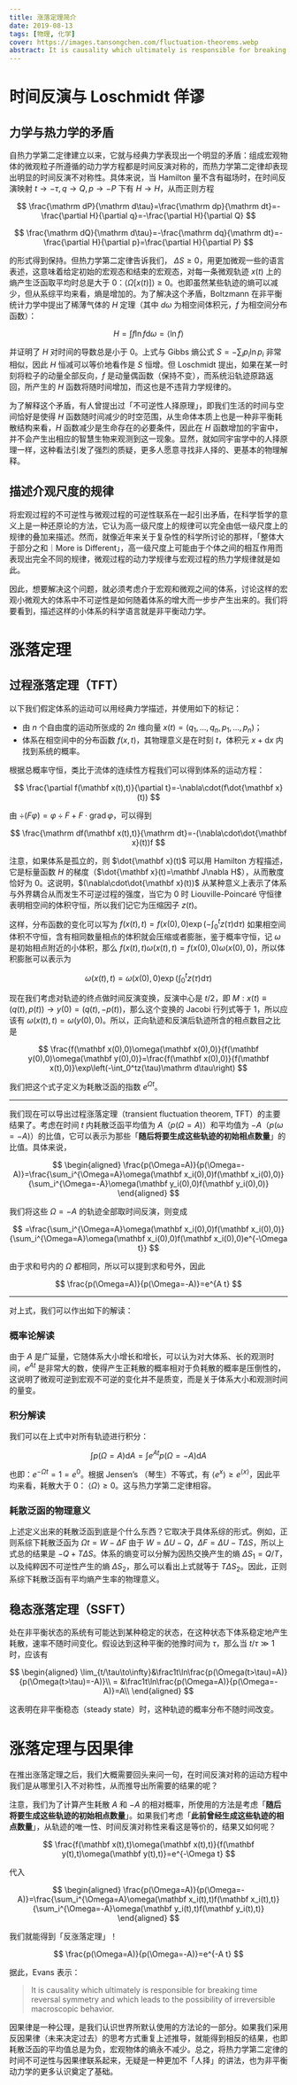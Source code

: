 ```yaml
---
title: 涨落定理简介
date: 2019-08-13
tags: [物理, 化学]
cover: https://images.tansongchen.com/fluctuation-theorems.webp
abstract: It is causality which ultimately is responsible for breaking time reversal symmetry and which leads to the possibility of irreversible macroscopic behavior.
---
```


# 时间反演与 Loschmidt 佯谬

## 力学与热力学的矛盾

自热力学第二定律建立以来，它就与经典力学表现出一个明显的矛盾：组成宏观物体的微观粒子所遵循的动力学方程都是时间反演对称的，而热力学第二定律却表现出明显的时间反演不对称性。具体来说，当 Hamilton 量不含有磁场时，在时间反演映射 $t\to -\tau,q\to Q,p\to -P$ 下有 $H\to H$，从而正则方程

$$
\frac{\mathrm dP}{\mathrm d\tau}=\frac{\mathrm dp}{\mathrm dt}=-\frac{\partial H}{\partial q}=-\frac{\partial H}{\partial Q}
$$

$$
\frac{\mathrm dQ}{\mathrm d\tau}=-\frac{\mathrm dq}{\mathrm dt}=-\frac{\partial H}{\partial p}=\frac{\partial H}{\partial P}
$$

的形式得到保持。但热力学第二定律告诉我们， $\Delta S\ge 0$，用更加微观一些的语言表述，这意味着给定初始的宏观态和结束的宏观态，对每一条微观轨迹 $x(t)$ 上的熵产生泛函取平均时总是大于 0：$\langle\Omega[x(t)]\rangle\ge0$。也即虽然某些轨迹的熵可以减少，但从系综平均来看，熵是增加的。为了解决这个矛盾，Boltzmann 在非平衡统计力学中提出了稀薄气体的 $H$ 定理（其中 $d\omega$ 为相空间体积元，$f$ 为相空间分布函数）：

$$
H=\int f\ln f\mathrm d\omega=\langle\ln f\rangle
$$

并证明了 $H$ 对时间的导数总是小于 0。上式与 Gibbs 熵公式 $S=-\sum_ip_i\ln p_i$ 非常相似，因此 $H$ 恒减可以等价地看作是 $S$ 恒增。但 Loschmidt 提出，如果在某一时刻将粒子的动量全部反向，$f$ 是动量偶函数（保持不变），而系统沿轨迹原路返回，所产生的 $H$ 函数将随时间增加，而这也是不违背力学规律的。

为了解释这个矛盾，有人曾提出过「不可逆性人择原理」，即我们生活的时间与空间恰好是使得 $H$ 函数随时间减少的时空范围，从生命体本质上也是一种非平衡耗散结构来看，$H$ 函数减少是生命存在的必要条件，因此在 $H$ 函数增加的宇宙中，并不会产生出相应的智慧生物来观测到这一现象。显然，就如同宇宙学中的人择原理一样，这种看法引发了强烈的质疑，更多人愿意寻找非人择的、更基本的物理解释。

## 描述介观尺度的规律

将宏观过程的不可逆性与微观过程的可逆性联系在一起引出矛盾，在科学哲学的意义上是一种还原论的方法，它认为高一级尺度上的规律可以完全由低一级尺度上的规律的叠加来描述。然而，就像近年来关于复杂性的科学所讨论的那样，「整体大于部分之和｜More is Different」，高一级尺度上可能由于个体之间的相互作用而表现出完全不同的规律，微观过程的动力学规律与宏观过程的热力学规律就是如此。

因此，想要解决这个问题，就必须考虑介于宏观和微观之间的体系，讨论这样的宏观小微观大的体系中不可逆性是如何随着体系的增大而一步步产生出来的。我们将要看到，描述这样的小体系的科学语言就是非平衡动力学。

# 涨落定理

## 过程涨落定理（TFT）

以下我们假定体系的运动可以用经典力学描述，并使用如下的标记：

- 由 $n$ 个自由度的运动所张成的 $2n$ 维向量 $x(t)=(q_1,...,q_n,p_1,...,p_n)$；
- 体系在相空间中的分布函数 $f(x,t)$，其物理意义是在时刻 $t$，体积元 $x+\mathrm dx$ 内找到系统的概率。

根据总概率守恒，类比于流体的连续性方程我们可以得到体系的运动方程：

$$
\frac{\partial f(\mathbf x(t),t)}{\partial t}=-\nabla\cdot(f\dot{\mathbf x}(t))
$$

由 $\div(F\varphi)=\varphi\div F+F\cdot\operatorname{grad}\varphi$，可以得到

$$
\frac{\mathrm df(\mathbf x(t),t)}{\mathrm dt}=-(\nabla\cdot\dot{\mathbf x}(t))f
$$

注意，如果体系是孤立的，则 $\dot{\mathbf x}(t)$ 可以用 Hamilton 方程描述，它是标量函数 $H$ 的梯度（$\dot{\mathbf x}(t)=\mathbf J\nabla H$），从而散度恰好为 0。这说明，$(\nabla\cdot\dot{\mathbf x}(t))$ 从某种意义上表示了体系与外界耦合从而发生不可逆过程的强度，当它为 0 时 Liouville-Poincaré 守恒律表明相空间的体积守恒，所以我们记它为压缩因子 $z(t)$。

这样，分布函数的变化可以写为 $f(x(t),t)=f(x(0),0)\exp\left(−\int_0^t z(\tau)\mathrm d\tau\right)$ 如果相空间体积不守恒，含有相同数量相点的体积就会压缩或者膨胀，鉴于概率守恒，记 $\omega$ 是初始相点附近的小体积，那么 $f(x(t),t)\omega(x(t),t)=f(x(0),0)\omega(x(0),0)$，所以体积膨胀可以表示为

$$
\omega(x(t),t)=\omega(x(0),0)\exp\left(\int_0^tz(\tau)\mathrm d\tau\right)
$$

现在我们考虑对轨迹的终点做时间反演变换，反演中心是 $t/2$，即 $M:x(t)\equiv(q(t),p(t))\to y(0)=(q(t),-p(t))$，那么这个变换的 Jacobi 行列式等于 1，所以应该有 $\omega(x(t),t)=\omega(y(0),0)$。所以，正向轨迹和反演后轨迹所含的相点数目之比是

$$
\frac{f(\mathbf x(0),0)\omega(\mathbf x(0),0)}{f(\mathbf y(0),0)\omega(\mathbf y(0),0)}=\frac{f(\mathbf x(0),0)}{f(\mathbf x(t),0)}\exp\left(-\int_0^tz(\tau)\mathrm d\tau\right)
$$

我们把这个式子定义为耗散泛函的指数 $e^{\Omega t}$。

---

我们现在可以导出过程涨落定理（transient fluctuation theorem, TFT）的主要结果了。考虑在时间 $t$ 内耗散泛函平均值为 $A$（$p(\Omega=A)$）和平均值为 $−A$（$p(\omega=−A)$）的比值，它可以表示为那些「**随后将要生成这些轨迹的初始相点数量**」的比值。具体来说，

$$
\begin{aligned}
\frac{p(\Omega=A)}{p(\Omega=-A)}=\frac{\sum_i^{\Omega=A}\omega(\mathbf x_i(0),0)f(\mathbf x_i(0),0)}{\sum_i^{\Omega=-A}\omega(\mathbf y_i(0),0)f(\mathbf y_i(0),0)}
\end{aligned}
$$

我们将这些 $\Omega=-A$ 的轨迹全部取时间反演，则变成

$$
=\frac{\sum_i^{\Omega=A}\omega(\mathbf x_i(0),0)f(\mathbf x_i(0),0)}{\sum_i^{\Omega=A}\omega(\mathbf x_i(0),0)f(\mathbf x_i(0),0)e^{-\Omega t}}
$$

由于求和号内的 $\Omega$ 都相同，所以可以提到求和号外，因此

$$
\frac{p(\Omega=A)}{p(\Omega=-A)}=e^{A t}
$$

---

对上式，我们可以作出如下的解读：

### 概率论解读

由于 $A$ 是广延量，它随体系大小增长和增长，可以认为对大体系、长的观测时间，$e^{At}$ 是非常大的数，使得产生正耗散的概率相对于负耗散的概率是压倒性的，这说明了微观可逆到宏观不可逆的变化并不是质变，而是关于体系大小和观测时间的量变。

### 积分解读

我们可以在上式中对所有轨迹进行积分：

$$
\int p(\Omega=A)\mathrm dA=\int e^{At}p(\Omega=−A)\mathrm dA
$$

也即：$e^{-\Omega t}=1=e^0$。根据 Jensen’s （琴生）不等式，有 $\langle e^{x}\rangle\ge e^{\langle x\rangle}$，因此平均来看，耗散大于 0： $\langle\Omega\rangle\ge0$。这与热力学第二定律相容。

### 耗散泛函的物理意义

上述定义出来的耗散泛函到底是个什么东西？它取决于具体系综的形式。例如，正则系综下耗散泛函为 $\Omega t=W−\Delta F$ 由于 $W=\Delta U-Q$，$\Delta F=\Delta U-T\Delta S$，所以上式总的结果是 $-Q+T\Delta S$。体系的熵变可以分解为因热交换产生的熵 $\Delta S_1=Q/T$，以及纯粹因不可逆性产生的熵 $\Delta S_2$，那么可以看出上式就等于 $T\Delta S_2$。因此，正则系综下耗散泛函有平均熵产生率的物理意义。

## 稳态涨落定理（SSFT）

处在非平衡状态的系统有可能达到某种稳定的状态，在这种状态下体系稳定地产生耗散，速率不随时间变化。假设达到这种平衡的弛豫时间为 $\tau$，那么当 $t/\tau\gg 1$ 时，应该有

$$
\begin{aligned}
\lim_{t/\tau\to\infty}&\frac1t\ln\frac{p(\Omega(t>\tau)=A)}{p(\Omega(t>\tau)=-A)}\\
= &\frac1t\ln\frac{p(\Omega=A)}{p(\Omega=-A)}=A\\
\end{aligned}
$$

这表明在非平衡稳态（steady state）时，这种轨迹的概率分布不随时间改变。

# 涨落定理与因果律

在推出涨落定理之后，我们大概需要回头来问一句，在时间反演对称的运动方程中我们是从哪里引入不对称性，从而推导出所需要的结果的呢？

注意，我们为了计算产生耗散 $A$ 和 $-A$ 的相对概率，所使用的方法是考虑「**随后将要生成这些轨迹的初始相点数量**」。如果我们考虑「**此前曾经生成这些轨迹的相点数量**」，从轨迹的唯一性、时间反演对称性来看这是等价的，结果又如何呢？

$$
\frac{f(\mathbf x(t),t)\omega(\mathbf x(t),t)}{f(\mathbf y(t),t)\omega(\mathbf y(t),t)}=e^{-\Omega t}
$$

代入

$$
\begin{aligned}
\frac{p(\Omega=A)}{p(\Omega=-A)}=\frac{\sum_i^{\Omega=A}\omega(\mathbf x_i(t),t)f(\mathbf x_i(t),t)}{\sum_i^{\Omega=-A}\omega(\mathbf y_i(t),t)f(\mathbf y_i(t),t)}
\end{aligned}
$$

我们就能得到「反涨落定理」！

$$
\frac{p(\Omega=A)}{p(\Omega=-A)}=e^{-A t}
$$

据此，Evans 表示：

> It is causality which ultimately is responsible for breaking time reversal symmetry and which leads to the possibility of irreversible macroscopic behavior.
>

因果律是一种公理，是我们认识世界所默认使用的方法论的一部分。如果我们采用反因果律（未来决定过去）的思考方式重复上述推导，就能得到相反的结果，也即耗散泛函的平均值总是为负，宏观物体的熵永不减少。总之，将热力学第二定律的时间不可逆性与因果律联系起来，无疑是一种更加不「人择」的讲法，也为非平衡动力学的更多认识奠定了基础。
